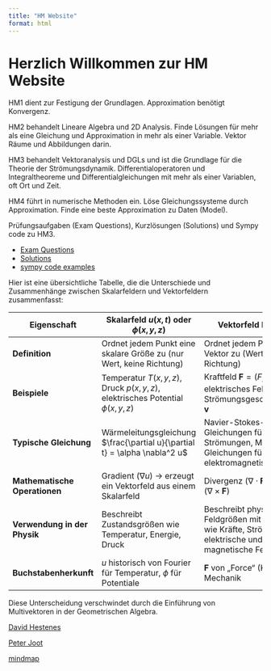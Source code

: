 ```yaml
---
title: "HM Website"
format: html
---
```


# Herzlich Willkommen zur HM Website

HM1 dient zur Festigung der Grundlagen. Approximation benötigt Konvergenz.

HM2 behandelt Lineare Algebra und 2D Analysis. Finde Lösungen für mehr als eine Gleichung und Approximation in mehr als einer Variable. Vektor Räume und Abbildungen darin.

HM3 behandelt Vektoranalysis und DGLs und ist die Grundlage für die Theorie der Strömungsdynamik. Differentialoperatoren und Integraltheoreme und Differentialgleichungen mit mehr als einer Variablen, oft Ort und Zeit.

HM4 führt in numerische Methoden ein. Löse Gleichungssysteme durch Approximation. Finde eine beste Approximation zu Daten (Model).

Prüfungsaufgaben (Exam Questions), Kurzlösungen (Solutions) und Sympy code zu HM3.

- [Exam Questions](exam-questions.qmd)
- [Solutions](solutions.qmd)
- [sympy code examples](hm3_python.qmd)

 

Hier ist eine übersichtliche Tabelle, die die Unterschiede und Zusammenhänge zwischen Skalarfeldern und Vektorfeldern zusammenfasst:  

| **Eigenschaft**      | **Skalarfeld $u(x,t)$ oder $\phi(x,y,z)$** | **Vektorfeld $\mathbf{F}(x,y,z)$** |
|----------------------|--------------------------------------------------|----------------------------------|
| **Definition**       | Ordnet jedem Punkt eine skalare Größe zu (nur Wert, keine Richtung) | Ordnet jedem Punkt einen Vektor zu (Wert + Richtung) |
| **Beispiele**       | Temperatur $T(x,y,z)$, Druck $p(x,y,z)$, elektrisches Potential $\phi(x,y,z)$ | Kraftfeld $\mathbf{F} = (F_x, F_y, F_z)$, elektrisches Feld $\mathbf{E}$, Strömungsgeschwindigkeit $\mathbf{v}$|
| **Typische Gleichung** | Wärmeleitungsgleichung $\frac{\partial u}{\partial t} = \alpha \nabla^2 u$ | Navier-Stokes-Gleichungen für Strömungen, Maxwell-Gleichungen für elektromagnetische Felder |
| **Mathematische Operationen** | Gradient ($\nabla u$) → erzeugt ein Vektorfeld aus einem Skalarfeld | Divergenz ($\nabla \cdot \mathbf{F}$), Rotation ($\nabla \times \mathbf{F}$) |
| **Verwendung in der Physik** | Beschreibt Zustandsgrößen wie Temperatur, Energie, Druck | Beschreibt physikalische Feldgrößen mit Richtung wie Kräfte, Strömungen, elektrische und magnetische Felder |
| **Buchstabenherkunft** | $u$ historisch von Fourier für Temperatur, $\phi$ für Potentiale | $\mathbf{F}$ von „Force“ (Kraft) in der Mechanik |

Diese Unterscheidung verschwindet durch die Einführung von Multivektoren in der Geometrischen Algebra. 

[David Hestenes](https://www.youtube.com/watch?v=ItGlUbFBFfc)

[Peter Joot](https://www.youtube.com/watch?v=Ktg5M7EMgoo)

[mindmap](hm101_mindmap_mit_ziel.png)
